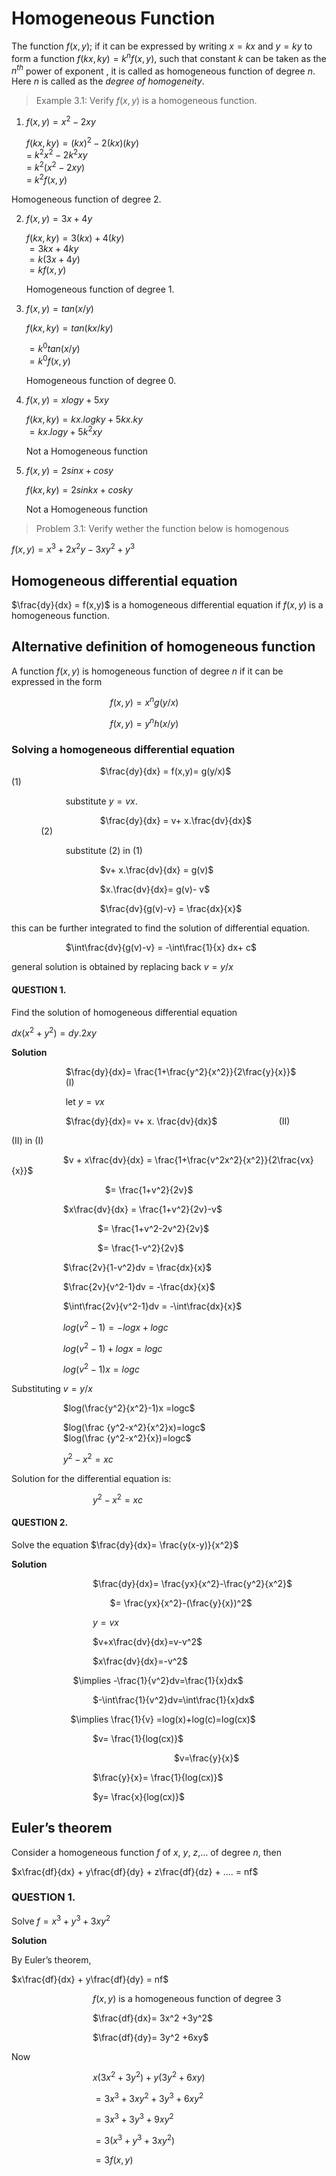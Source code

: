 
# Homogeneous Function

The function $f(x,y)$; if it can be expressed by writing $x = kx$ and $y = ky$ to form a function $f(kx,ky)= k^{n} f(x,y)$, such that constant $k$ can be taken as the $n^{th}$ power of exponent , it is called as homogeneous function of degree $n$. Here $n$ is called as the *degree of homogeneity*.

> Example 3.1: Verify $f(x,y)$ is a homogeneous function.

1. $f(x,y) = x^{2} - 2xy$
     
   $f(kx,ky)  = (kx)^{2}- 2(kx)(ky)$  
   = $k^{2} x^{2} - 2k^{2}xy$  
   = $k^{2}(x^{2}- 2xy)$  
   = $k^{2} f(x,y)$  

Homogeneous function of degree 2.

2. $f(x,y)= 3x+4y$

   $f(kx,ky)= 3(kx)+4(ky)$  
   $= 3kx+4ky$  
   $= k(3x+4y)$  
   $= k f(x,y)$  
   
   Homogeneous function of degree 1.

3. $f(x,y)= tan(x/y)$
   
   $f(kx,ky)= tan(kx/ky)$  
   
   $= k^{0} tan(x/y)$  
   $= k^{0} f(x,y)$  
   
   Homogeneous function of degree 0.

4. $f(x,y)= x log y+ 5xy$

   $f(kx,ky)=kx. log ky+ 5 kx. ky$  
   $= kx. log y+ 5k^{2} xy$  
   
   Not a  Homogeneous function

5. $f(x,y)= 2 sin x+ cos y$  

   $f(kx,ky)=2 sin kx+ cos ky$  
   
   Not a  Homogeneous function
   
> Problem 3.1: Verify wether the function below is homogenous  

$f(x,y)= x^{3}+ 2x^{2}y- 3xy^{2} + y^{3}$

## Homogeneous differential equation

$\frac{dy}{dx} = f(x,y)$ is a homogeneous differential equation if $f(x,y)$ is a homogeneous function.

## Alternative definition of homogeneous function

 A function $f(x,y)$ is homogeneous function of degree $n$ if it can be expressed in the form
 
&nbsp; &nbsp; &nbsp; &nbsp; &nbsp; &nbsp; &nbsp; &nbsp; &nbsp; &nbsp; &nbsp; &nbsp; &nbsp; &nbsp; &nbsp; &nbsp; &nbsp; &nbsp; &nbsp; &nbsp; $f(x,y)= x^{n} g(y/x)$

&nbsp; &nbsp; &nbsp; &nbsp; &nbsp; &nbsp; &nbsp; &nbsp; &nbsp; &nbsp; &nbsp; &nbsp; &nbsp; &nbsp; &nbsp; &nbsp; &nbsp; &nbsp; &nbsp; &nbsp; $f(x,y)= y^{n} h(x/y)$

### Solving a homogeneous  differential equation

&nbsp; &nbsp; &nbsp; &nbsp; &nbsp; &nbsp; &nbsp; &nbsp; &nbsp; &nbsp; &nbsp; &nbsp; &nbsp; &nbsp; &nbsp; &nbsp; &nbsp; &nbsp; $\frac{dy}{dx} = f(x,y)= g(y/x)$ &nbsp; &nbsp; &nbsp; &nbsp; &nbsp; &nbsp; &nbsp; &nbsp; &nbsp; &nbsp; &nbsp; &nbsp; &nbsp; &nbsp; &nbsp; &nbsp; &nbsp;  (1)

&nbsp; &nbsp; &nbsp; &nbsp; &nbsp; &nbsp; &nbsp; &nbsp; &nbsp; &nbsp; &nbsp; substitute $y= vx$.

&nbsp; &nbsp; &nbsp; &nbsp; &nbsp; &nbsp; &nbsp; &nbsp; &nbsp; &nbsp; &nbsp; &nbsp; &nbsp; &nbsp; &nbsp; &nbsp; &nbsp; &nbsp; $\frac{dy}{dx} = v+ x.\frac{dv}{dx}$ &nbsp; &nbsp; &nbsp; &nbsp; &nbsp; &nbsp; &nbsp; &nbsp; &nbsp; &nbsp; &nbsp; &nbsp; &nbsp; &nbsp; &nbsp; &nbsp; &nbsp; &nbsp; &nbsp; &nbsp; &nbsp;  (2)

&nbsp; &nbsp; &nbsp; &nbsp; &nbsp; &nbsp; &nbsp; &nbsp; &nbsp; &nbsp; &nbsp; substitute (2) in (1)

&nbsp; &nbsp; &nbsp; &nbsp; &nbsp; &nbsp; &nbsp; &nbsp; &nbsp; &nbsp; &nbsp; &nbsp; &nbsp; &nbsp; &nbsp; &nbsp; &nbsp; &nbsp; $v+ x.\frac{dv}{dx} = g(v)$

&nbsp; &nbsp; &nbsp; &nbsp; &nbsp; &nbsp; &nbsp; &nbsp; &nbsp; &nbsp; &nbsp; &nbsp; &nbsp; &nbsp; &nbsp; &nbsp; &nbsp; &nbsp; $x.\frac{dv}{dx}= g(v)- v$

&nbsp; &nbsp; &nbsp; &nbsp; &nbsp; &nbsp; &nbsp; &nbsp; &nbsp; &nbsp; &nbsp; &nbsp; &nbsp; &nbsp; &nbsp; &nbsp; &nbsp; &nbsp; $\frac{dv}{g(v)-v} = \frac{dx}{x}$  

this can be further integrated to find the solution of differential equation.

&nbsp; &nbsp; &nbsp; &nbsp; &nbsp; &nbsp; &nbsp; &nbsp; &nbsp; &nbsp; &nbsp; $\int\frac{dv}{g(v)-v} =  -\int\frac{1}{x} dx+ c$  

general solution is obtained by replacing back  $v= y/x$

#### QUESTION 1.

Find the solution of homogeneous differential equation  

$dx (x^{2} + y^{2})= dy. 2xy$  

**Solution**  


&nbsp; &nbsp; &nbsp; &nbsp; &nbsp; &nbsp; &nbsp; &nbsp; &nbsp; &nbsp; &nbsp; $\frac{dy}{dx}=  \frac{1+\frac{y^2}{x^2}}{2\frac{y}{x}}$ &nbsp; &nbsp; &nbsp; &nbsp; &nbsp; &nbsp; &nbsp; &nbsp; &nbsp; &nbsp; &nbsp; &nbsp; &nbsp; &nbsp; &nbsp; &nbsp; &nbsp;  (I)

&nbsp; &nbsp; &nbsp; &nbsp; &nbsp; &nbsp; &nbsp; &nbsp; &nbsp; &nbsp; &nbsp; let $y= vx$

&nbsp; &nbsp; &nbsp; &nbsp; &nbsp; &nbsp; &nbsp; &nbsp; &nbsp; &nbsp; &nbsp; $\frac{dy}{dx}= v+ x. \frac{dv}{dx}$ &nbsp; &nbsp; &nbsp; &nbsp; &nbsp; &nbsp; &nbsp; &nbsp; &nbsp; &nbsp; &nbsp; &nbsp;   (II)


(II)&nbsp;in (I)   

&nbsp; &nbsp; &nbsp; &nbsp; &nbsp; &nbsp; &nbsp; &nbsp; &nbsp; &nbsp; &nbsp;$v + x\frac{dv}{dx} = \frac{1+\frac{v^2x^2}{x^2}}{2\frac{vx}{x}}$  

&nbsp; &nbsp; &nbsp; &nbsp; &nbsp; &nbsp; &nbsp; &nbsp; &nbsp;&nbsp; &nbsp; &nbsp; &nbsp; &nbsp; &nbsp; &nbsp; &nbsp; &nbsp; &nbsp; &nbsp;$= \frac{1+v^2}{2v}$  

&nbsp; &nbsp; &nbsp; &nbsp; &nbsp; &nbsp; &nbsp; &nbsp; &nbsp; &nbsp; &nbsp;$x\frac{dv}{dx} = \frac{1+v^2}{2v}-v$ 


&nbsp; &nbsp; &nbsp; &nbsp; &nbsp; &nbsp; &nbsp; &nbsp; &nbsp; &nbsp; &nbsp;&nbsp; &nbsp; &nbsp; &nbsp; &nbsp; &nbsp; &nbsp; 
$= \frac{1+v^2-2v^2}{2v}$  

&nbsp; &nbsp; &nbsp; &nbsp; &nbsp; &nbsp; &nbsp; &nbsp; &nbsp; &nbsp; &nbsp;&nbsp; &nbsp; &nbsp; &nbsp; &nbsp; &nbsp; &nbsp; 
$= \frac{1-v^2}{2v}$  

&nbsp; &nbsp; &nbsp; &nbsp; &nbsp; &nbsp; &nbsp; &nbsp; &nbsp; &nbsp; &nbsp;$\frac{2v}{1-v^2}dv =  \frac{dx}{x}$  

&nbsp; &nbsp; &nbsp; &nbsp; &nbsp; &nbsp; &nbsp; &nbsp; &nbsp; &nbsp; &nbsp;$\frac{2v}{v^2-1}dv =  -\frac{dx}{x}$  

&nbsp; &nbsp; &nbsp; &nbsp; &nbsp; &nbsp; &nbsp; &nbsp; &nbsp; &nbsp; &nbsp;$\int\frac{2v}{v^2-1}dv =  -\int\frac{dx}{x}$  



&nbsp; &nbsp; &nbsp; &nbsp; &nbsp; &nbsp; &nbsp; &nbsp; &nbsp; &nbsp; &nbsp;$log(v^2-1) = -logx+logc$  

&nbsp; &nbsp; &nbsp; &nbsp; &nbsp; &nbsp; &nbsp; &nbsp; &nbsp; &nbsp; &nbsp;$log(v^2-1)+ logx = logc$

&nbsp; &nbsp; &nbsp; &nbsp; &nbsp; &nbsp; &nbsp; &nbsp; &nbsp; &nbsp; &nbsp;$log(v^2-1)x =logc$  

Substituting $v=y/x$  

&nbsp; &nbsp; &nbsp; &nbsp; &nbsp; &nbsp; &nbsp; &nbsp; &nbsp; &nbsp; &nbsp;$log(\frac{y^2}{x^2}-1)x =logc$  

&nbsp; &nbsp; &nbsp; &nbsp; &nbsp; &nbsp; &nbsp; &nbsp; &nbsp; &nbsp; &nbsp;$log(\frac {y^2-x^2}{x^2}x)=logc$  
&nbsp; &nbsp; &nbsp; &nbsp; &nbsp; &nbsp; &nbsp; &nbsp; &nbsp; &nbsp; &nbsp;$log(\frac {y^2-x^2}{x})=logc$


&nbsp; &nbsp; &nbsp; &nbsp; &nbsp; &nbsp; &nbsp; &nbsp; &nbsp; &nbsp; &nbsp;$y^2-x^2=xc$  

Solution for the differential equation is: 

&nbsp; &nbsp; &nbsp; &nbsp; &nbsp; &nbsp; &nbsp; &nbsp; &nbsp; &nbsp; &nbsp; &nbsp; &nbsp; &nbsp; &nbsp; &nbsp; &nbsp;$y^2-x^2=xc$  


#### QUESTION 2.

Solve the equation $\frac{dy}{dx}= \frac{y(x-y)}{x^2}$  

**Solution**  

&nbsp; &nbsp; &nbsp; &nbsp; &nbsp; &nbsp; &nbsp; &nbsp; &nbsp; &nbsp; &nbsp; &nbsp; &nbsp; &nbsp; &nbsp; &nbsp; &nbsp;$\frac{dy}{dx}= \frac{yx}{x^2}-\frac{y^2}{x^2}$  

&nbsp; &nbsp; &nbsp; &nbsp; &nbsp; &nbsp; &nbsp; &nbsp; &nbsp; &nbsp; &nbsp; &nbsp; &nbsp; &nbsp; &nbsp; &nbsp; &nbsp;&nbsp; &nbsp; &nbsp; &nbsp;$= \frac{yx}{x^2}-(\frac{y}{x})^2$  


&nbsp; &nbsp; &nbsp; &nbsp; &nbsp; &nbsp; &nbsp; &nbsp; &nbsp; &nbsp; &nbsp; &nbsp; &nbsp; &nbsp; &nbsp; &nbsp; &nbsp;$y =vx$  

&nbsp; &nbsp; &nbsp; &nbsp; &nbsp; &nbsp; &nbsp; &nbsp; &nbsp; &nbsp; &nbsp; &nbsp; &nbsp; &nbsp; &nbsp; &nbsp; &nbsp;$v+x\frac{dv}{dx}=v-v^2$  

&nbsp; &nbsp; &nbsp; &nbsp; &nbsp; &nbsp; &nbsp; &nbsp; &nbsp; &nbsp; &nbsp; &nbsp; &nbsp; &nbsp; &nbsp; &nbsp; &nbsp;$x\frac{dv}{dx}=-v^2$  

&nbsp; &nbsp; &nbsp; &nbsp; &nbsp; &nbsp; &nbsp; &nbsp; &nbsp; &nbsp; &nbsp; &nbsp; &nbsp;$\implies -\frac{1}{v^2}dv=\frac{1}{x}dx$  

&nbsp; &nbsp; &nbsp; &nbsp; &nbsp; &nbsp; &nbsp; &nbsp; &nbsp; &nbsp; &nbsp; &nbsp; &nbsp; &nbsp; &nbsp; &nbsp; &nbsp;$-\int\frac{1}{v^2}dv=\int\frac{1}{x}dx$  


&nbsp; &nbsp; &nbsp; &nbsp; &nbsp; &nbsp; &nbsp; &nbsp; &nbsp; &nbsp; &nbsp; &nbsp; $\implies \frac{1}{v} =log(x)+log(c)=log(cx)$  

&nbsp; &nbsp; &nbsp; &nbsp; &nbsp; &nbsp; &nbsp; &nbsp; &nbsp; &nbsp; &nbsp; &nbsp; &nbsp; &nbsp; &nbsp; &nbsp; &nbsp;$v= \frac{1}{log(cx)}$  

&nbsp; &nbsp; &nbsp; &nbsp; &nbsp; &nbsp; &nbsp; &nbsp; &nbsp; &nbsp; &nbsp; &nbsp; &nbsp; &nbsp; &nbsp; &nbsp; &nbsp;&nbsp; &nbsp; &nbsp; &nbsp; &nbsp; &nbsp; &nbsp; &nbsp; &nbsp; &nbsp; &nbsp; &nbsp; &nbsp; &nbsp; &nbsp; &nbsp; &nbsp;$v=\frac{y}{x}$  

&nbsp; &nbsp; &nbsp; &nbsp; &nbsp; &nbsp; &nbsp; &nbsp; &nbsp; &nbsp; &nbsp; &nbsp; &nbsp; &nbsp; &nbsp; &nbsp; &nbsp;$\frac{y}{x}= \frac{1}{log(cx)}$  

&nbsp; &nbsp; &nbsp; &nbsp; &nbsp; &nbsp; &nbsp; &nbsp; &nbsp; &nbsp; &nbsp; &nbsp; &nbsp; &nbsp; &nbsp; &nbsp; &nbsp;$y= \frac{x}{log(cx)}$  
  
  


## Euler's theorem
  
  

Consider a homogeneous function $f$ of $x$, $y$, $z$,...  of degree $n$, then  

$x\frac{df}{dx} + y\frac{df}{dy} + z\frac{df}{dz} + .... = nf$    
  
  

### QUESTION 1.

Solve $f = x^3 + y^3 + 3xy^2$   
  
  
**Solution**


 
By Euler's theorem,  
  
  
$x\frac{df}{dx} + y\frac{df}{dy} = nf$ 

&nbsp; &nbsp; &nbsp; &nbsp; &nbsp; &nbsp; &nbsp; &nbsp; &nbsp; &nbsp; &nbsp; &nbsp; &nbsp; &nbsp; &nbsp; &nbsp; &nbsp;$f(x,y)$ is a homogeneous function of degree 3  

&nbsp; &nbsp; &nbsp; &nbsp; &nbsp; &nbsp; &nbsp; &nbsp; &nbsp; &nbsp; &nbsp; &nbsp; &nbsp; &nbsp; &nbsp; &nbsp; &nbsp;$\frac{df}{dx}= 3x^2 +3y^2$  

&nbsp; &nbsp; &nbsp; &nbsp; &nbsp; &nbsp; &nbsp; &nbsp; &nbsp; &nbsp; &nbsp; &nbsp; &nbsp; &nbsp; &nbsp; &nbsp; &nbsp;$\frac{df}{dy}= 3y^2 +6xy$  

Now  

&nbsp; &nbsp; &nbsp; &nbsp; &nbsp; &nbsp; &nbsp; &nbsp; &nbsp; &nbsp; &nbsp; &nbsp; &nbsp; &nbsp; &nbsp; &nbsp; &nbsp;$x(3x^2+3y^2) +y(3y^2+6xy)$  

&nbsp; &nbsp; &nbsp; &nbsp; &nbsp; &nbsp; &nbsp; &nbsp; &nbsp; &nbsp; &nbsp; &nbsp; &nbsp; &nbsp; &nbsp; &nbsp; &nbsp;$=3x^3+3xy^2+3y^3+6xy^2$  

&nbsp; &nbsp; &nbsp; &nbsp; &nbsp; &nbsp; &nbsp; &nbsp; &nbsp; &nbsp; &nbsp; &nbsp; &nbsp; &nbsp; &nbsp; &nbsp; &nbsp;$=3x^3+3y^3+9xy^2$  

&nbsp; &nbsp; &nbsp; &nbsp; &nbsp; &nbsp; &nbsp; &nbsp; &nbsp; &nbsp; &nbsp; &nbsp; &nbsp; &nbsp; &nbsp; &nbsp; &nbsp;$=3(x^3+y^3+3xy^2)$  

&nbsp; &nbsp; &nbsp; &nbsp; &nbsp; &nbsp; &nbsp; &nbsp; &nbsp; &nbsp; &nbsp; &nbsp; &nbsp; &nbsp; &nbsp; &nbsp; &nbsp;$=3f(x,y)$  
















